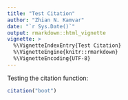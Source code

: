 ```yaml
---
title: "Test Citation"
author: "Zhian N. Kamvar"
date: "`r Sys.Date()`"
output: rmarkdown::html_vignette
vignette: >
  %\VignetteIndexEntry{Test Citation}
  %\VignetteEngine{knitr::rmarkdown}
  %\VignetteEncoding{UTF-8}
---
```


Testing the citation function:

```r
citation("boot")
```

